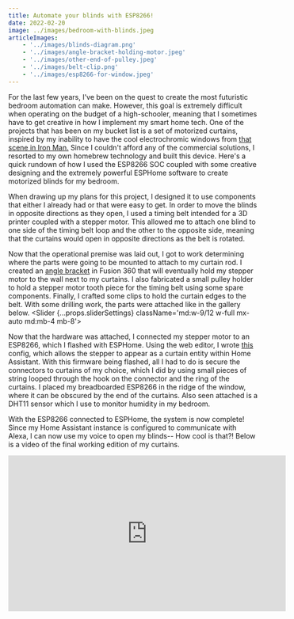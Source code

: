 ```yaml
---
title: Automate your blinds with ESP8266!
date: 2022-02-20
image: ../images/bedroom-with-blinds.jpeg
articleImages:
    - '../images/blinds-diagram.png'
    - '../images/angle-bracket-holding-motor.jpeg'
    - '../images/other-end-of-pulley.jpeg'
    - '../images/belt-clip.png'
    - '../images/esp8266-for-window.jpeg'
---
```


For the last few years, I've been on the quest to create the most futuristic bedroom automation can make. However, this goal is extremely difficult when operating on the budget of a high-schooler, meaning that I sometimes have to get creative in how I implement my smart home tech. One of the projects that has been on my bucket list is a set of motorized curtains, inspired by my inability to have the cool electrochromic windows from [that scene in Iron Man.](https://www.youtube.com/watch?v=sXH2K2ZlrjQ) Since I couldn't afford any of the commercial solutions, I resorted to my own homebrew technology and built this device. Here's a quick rundown of how I used the ESP8266 SOC coupled with some creative designing and the extremely powerful ESPHome software to create motorized blinds for my bedroom.

When drawing up my plans for this project, I designed it to use components that either I already had or that were easy to get. In order to move the blinds in opposite directions as they open, I used a timing belt intended for a 3D printer coupled with a stepper motor. This allowed me to attach one blind to one side of the timing belt loop and the other to the opposite side, meaning that the curtains would open in opposite directions as the belt is rotated. 
<BlogImage src={props.articleImages[0]} caption="A crude diagram of my proposed system" />

Now that the operational premise was laid out, I got to work determining where the parts were going to be mounted to attach to my curtain rod. I created an [angle bracket](https://www.thingiverse.com/thing:5256113) in Fusion 360 that will eventually hold my stepper motor to the wall next to my curtains. I also fabricated a small pulley holder to hold a stepper motor tooth piece for the timing belt using some spare components. Finally, I crafted some clips to hold the curtain edges to the belt. With some drilling work, the parts were attached like in the gallery below. 
<Slider {...props.sliderSettings} className='md:w-9/12 w-full mx-auto md:mb-4 mb-8'>
    <BlogImage src={props.articleImages[1]} caption="The angle bracket holding my motor in place" />
    <BlogImage src={props.articleImages[2]} caption="The other end of the pulley" />
    <BlogImage src={props.articleImages[3]} caption="The clip to hold the curtains to the belt" />
</Slider>

Now that the hardware was attached, I connected my stepper motor to an ESP8266, which I flashed with ESPHome. Using the web editor, I wrote [this](https://gist.github.com/geoge23/5632dd1735948e40376c8befd5bd5740) config, which allows the stepper to appear as a curtain entity within Home Assistant. With this firmware being flashed, all I had to do is secure the connectors to curtains of my choice, which I did by using small pieces of string looped through the hook on the connector and the ring of the curtains. I placed my breadboarded ESP8266 in the ridge of the window, where it can be obscured by the end of the curtains. Also seen attached is a DHT11 sensor which I use to monitor humidity in my bedroom.
<BlogImage src={props.articleImages[4]} caption="ESP8266 connected to the stepper motor" />

With the ESP8266 connected to ESPHome, the system is now complete! Since my Home Assistant instance is configured to communicate with Alexa, I can now use my voice to open my blinds-- How cool is that?! Below is a video of the final working edition of my curtains. 
<iframe class="mx-auto" width="560" height="315" src="https://www.youtube.com/embed/so0aNG4tH4A" title="YouTube video player" frameborder="0" allow="accelerometer; autoplay; clipboard-write; encrypted-media; gyroscope; picture-in-picture" allowfullscreen></iframe>
